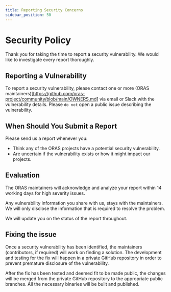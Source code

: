 ```yaml
---
title: Reporting Security Concerns
sidebar_position: 50
---
```


# Security Policy

Thank you for taking the time to report a security vulnerability. We would like to investigate every report thoroughly.

## Reporting a Vulnerability

To report a security vulnerability, please contact one or more (ORAS maintainers)[https://github.com/oras-project/community/blob/main/OWNERS.md] via email or Slack with the vulnerability details. Please `do not` open a public issue describing the vulnerability.

## When Should You Submit a Report

Please send us a report whenever you:

* Think any of the ORAS projects have a potential security vulnerability.
* Are uncertain if the vulnerability exists or how it might impact our projects.

## Evaluation

The ORAS maintainers will acknowledge and analyze your report within 14 working days for high severity issues.

Any vulnerability information you share with us, stays with the maintainers. We will only disclose the information that is required to resolve the problem.

We will update you on the status of the report throughout.

## Fixing the issue

Once a security vulnerability has been identified, the maintainers (contributors, if required) will work on finding a solution. The development and testing for the fix will happen in a private GitHub repository in order to prevent premature disclosure of the vulnerability.

After the fix has been tested and deemed fit to be made public, the changes will be merged from the private GitHub repository to the appropriate public branches. All the necessary binaries will be built and published.